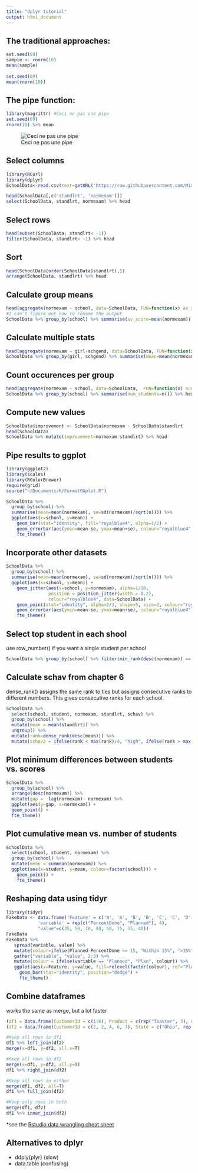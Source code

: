 ```yaml
---
title: "dplyr tutorial"
output: html_document
---
```


## The traditional approaches:
```r
set.seed(69)
sample <- rnorm(10)
mean(sample)
     
set.seed(69)
mean(rnorm(10))
```

## The pipe function:

```r
library(magrittr) #Ceci ne pas une pipe
set.seed(69)
rnorm(10) %>% mean
```

![Ceci ne pas une pipe](https://saciart.files.wordpress.com/2014/10/magritte_pipe.jpg?w=710&h=496)

## Select columns
```r
library(RCurl)
library(dplyr)
SchoolData<-read.csv(text=getURL('https://raw.githubusercontent.com/MixedModels/LearningMLwinN/master/tutorial.txt'), sep="\t")

head(SchoolData[,c('standlrt', 'normexam')])
select(SchoolData, standlrt, normexam) %>% head
```

## Select rows
```r
head(subset(SchoolData, standlrt< -1))
filter(SchoolData, standlrt< -1) %>% head
```

## Sort
```r
head(SchoolData[order(SchoolData$standlrt),])
arrange(SchoolData, standlrt) %>% head
```

## Calculate group means
```r
head(aggregate(normexam ~ school, data=SchoolData, FUN=function(x) av_score=mean(x)))
#I can't figure out how to rename the output
SchoolData %>% group_by(school) %>% summarise(av_score=mean(normexam)) %>% head
```

## Calculate multiple stats
```r

head(aggregate(normexam ~ girl+schgend, data=SchoolData, FUN=function(x) c(mean=mean(x), var=var(x))))
SchoolData %>% group_by(girl, schgend) %>% summarise(mean=mean(normexam), var=var(normexam)) %>% head
```

## Count occurences per group
```r
head(aggregate(normexam ~ school, data=SchoolData,  FUN=function(x) num_students=length(x)))
SchoolData %>% group_by(school) %>% summarise(num_students=n()) %>% head
```

## Compute new values
```r
SchoolData$improvement <- SchoolData$normexam - SchoolData$standlrt
head(SchoolData)
SchoolData %>% mutate(improvement=normexam-standlrt) %>% head
```

## Pipe results to ggplot
```r
library(ggplot2)
library(scales)
library(RColorBrewer)
require(grid)
source("~/Documents/R/FormatGGplot.R")

SchoolData %>% 
  group_by(school) %>% 
  summarise(mean=mean(normexam), se=sd(normexam)/sqrt(n())) %>% 
  ggplot(aes(x=school, y=mean)) +
    geom_bar(stat="identity", fill="royalblue4", alpha=1/2) +
    geom_errorbar(aes(ymin=mean-se, ymax=mean+se), colour="royalblue4", alpha=1/2) +
    fte_theme()
```

## Incorporate other datasets
```r
SchoolData %>% 
  group_by(school) %>% 
  summarise(mean=mean(normexam), se=sd(normexam)/sqrt(n())) %>% 
  ggplot(aes(x=school, y=mean)) +
    geom_jitter(aes(x=school, y=normexam), alpha=1/10, 
                position = position_jitter(width = 0.2), 
                colour="royalblue4", data=SchoolData) +
    geom_point(stat="identity", alpha=2/3, shape=5, size=2, colour="royalblue4") +
    geom_errorbar(aes(ymin=mean-se, ymax=mean+se), colour="royalblue4", alpha=2/3) +
    fte_theme()

```

## Select top student in each shool 
use row_number() if you want a single student per school
```r
SchoolData %>% group_by(school) %>% filter(min_rank(desc(normexam)) == 1)

```

## Calculate schav from chapter 6
dense_rank() assigns the same rank to ties but assigns consecutive ranks to different numbers. This gives consecutive ranks for each school.
```r
SchoolData %>% 
  select(school, student, normexam, standlrt, schav) %>% 
  group_by(school) %>% 
  mutate(mean = mean(standlrt)) %>% 
  ungroup() %>% 
  mutate(rank=dense_rank(desc(mean))) %>% 
  mutate(schav2 = ifelse(rank < max(rank)/4, "high", ifelse(rank > max(rank) *3/4, "low", "mid")))

```

## Plot minimum differences between students vs. scores
```r
SchoolData %>% 
  group_by(school) %>% 
  arrange(desc(normexam)) %>% 
  mutate(gap =  lag(normexam)- normexam) %>% 
  ggplot(aes(y=gap, x=normexam)) + 
  geom_point() +
  fte_theme()

```

## Plot cumulative mean vs. number of students
```r
SchoolData %>% 
  select(school, student, normexam) %>% 
  group_by(school) %>% 
  mutate(mean = cummean(normexam)) %>% 
  ggplot(aes(x=student, y=mean, colour=factor(school))) + 
    geom_point() + 
    fte_theme()

```

## Reshaping data using tidyr
```r
library(tidyr)
FakeData <- data.frame('Feature' = c('A', 'A', 'B', 'B', 'C', 'C', 'D', 'D'), 
            'variable' = rep(c("PercentDone", "Planned"), 4),
            "value"=c(35, 50, 10, 80, 50, 75, 35, 40))
FakeData
FakeData %>%
   spread(variable, value) %>% 
   mutate(colour=ifelse(Planned-PercentDone <= 15, "Within 15%", ">15%")) %>% 
   gather("variable", "value", 2:3) %>% 
   mutate(colour = ifelse(variable == "Planned", "Plan", colour)) %>%
   ggplot(aes(x=Feature, y=value, fill=relevel(factor(colour), ref="Plan"))) +
     geom_bar(stat="identity", position="dodge") + 
     fte_theme()

```

## Combine dataframes
works the same as merge, but a lot faster
```r
(df1 = data.frame(CustomerId = c(1:6), Product = c(rep("Toaster", 3), rep("Radio", 3))))
(df2 = data.frame(CustomerId = c(2, 2, 4, 6, 7), State = c("Ohio", rep("Alabama", 2), rep("Ohio", 2))))

#Keep all rows in df1
df1 %>% left_join(df2)
merge(x=df1, y=df2, all.x=T)

#Keep all rows in df2
merge(x=df1, y=df2, all.y=T)
df1 %>% right_join(df2)

#Keep all rows in either
merge(df1, df2, all=T)
df1 %>% full_join(df2)

#Keep only rows in both
merge(df1, df2)
df1 %>% inner_join(df2)
```


*see the [Rstudio data wrangling cheat sheet](https://www.rstudio.com/wp-content/uploads/2015/02/data-wrangling-cheatsheet.pdf)

## Alternatives to dplyr
- ddply{plyr} (slow)
- data.table (confusing)


